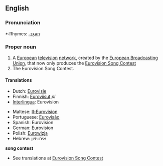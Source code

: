 ==English==

===Pronunciation===
*:Rhymes: [[Rhymes:English:-ɪʒən|-ɪʒən]]

===Proper noun===
{{en-proper noun}}

# A [[European]] [[television]] [[network]], created by the [[w:European Broadcasting Union|European Broadcasting Union]], that now only produces the [[Eurovision Song Contest]]
# The Eurovision Song Contest.

====Translations====
{{trans-top|television network}}
*Dutch: [[Eurovisie]]
*Finnish: [[Euroviisut]] ''pl''
*[[Interlingua]]: Eurovision
{{trans-mid}}
*Maltese: [[Il-Eurovision]]
*Portuguese: [[Eurovisão]]
*Spanish: Eurovision
*German: Eurovision
*Polish: [[Eurowizja]] {{f}}
*Hebrew: אירוויזיון
{{trans-bottom}}
'''song contest'''
*See translations at [[Eurovision Song Contest]]